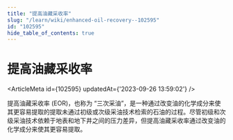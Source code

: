 ```yaml
---
title: "提高油藏采收率"
slug: "/learn/wiki/enhanced-oil-recovery--102595"
id: "102595"
hide_table_of_contents: true
---
```



# 提高油藏采收率

<ArticleMeta id={102595} updatedAt={'2023-09-26 13:59:02'} />
<div className='border-solid border-b border-t-0 my-4 border-[var(--ifm-color-gray-300)]' />

提高油藏采收率 (EOR)，也称为 “三次采油”，是一种通过改变油的化学成分来使其更容易提取的提取未通过初级或次级采油技术检索的石油的过程。尽管初级和次级采油技术依赖于地表和地下井之间的压力差异，但提高油藏采收率通过改变油的化学成分来使其更容易提取。
